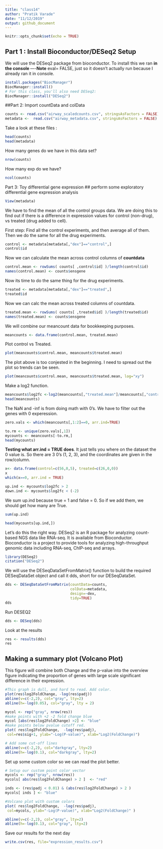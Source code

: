 ```yaml
---
title: "class14"
author: "Pratik Varade"
date: "11/12/2019"
output: github_document
---
```


```r
knitr::opts_chunk$set(echo = TRUE)
```
## Part 1 : Install Bioconductor/DESeq2 Setup
We will use the DESeq2 package from bioconductor. To install this we ran **in the console **
----**Note** eval= FALSE, just so it doesn't actually run because I already ran it in console.
```r
install.packages("BiocManager")
BiocManager::install()
# For this class, you'll also need DESeq2:
BiocManager::install("DESeq2")
```

##Part 2:  Import countData and  colData
```r
counts <- read.csv("airway_scaledcounts.csv", stringsAsFactors = FALSE)
metadata <-  read.csv("airway_metadata.csv", stringsAsFactors = FALSE)
```

Take a look at these files :
```r
head(counts)
head(metadata)
```

How many genes do we have in this data set?
```r
nrow(counts)
```

How many exp do we have?
```r
ncol(counts)
```

Part 3: Toy differential gene expression
## perform some exploratory differential gene expression analysis
 
```r
View(metadata)
```
We have to find the mean of all the control groups data. We are doing this to find out if there is a difference in expression values for control (non-drug), vs treated (drug added to cell).



First step: Find all the control experiments, and then average all of them. Then we do the same for all the drug experiments.




```r
control <- metadata[metadata[,"dex"]=="control",]
control$id
```

Now we can calculate the mean across control columns of **countdata**

```r
control.mean <- rowSums( counts[ ,control$id] )/length(control$id)
names(control.mean) <- counts$ensgene
```

Now its time to do the same thing for the drug experiments.
```r
treated <- metadata[metadata[,"dex"]=="treated",]
treated$id
```
Now we can calc the mean across treated columns of countdata.
```r
treated.mean <- rowSums( counts[ ,treated$id] )/length(treated$id)
names(treated.mean) <- counts$ensgene
```


We will combine our meancount data for bookkeeping purposes.

```r
meancounts <- data.frame(control.mean, treated.mean)
```


Plot control vs Treated.
```r
plot(meancounts$control.mean, meancounts$treated.mean)
```


The plot above is too conjested in the beginning. I need to spread out the plot so trends can be seen.

```r
plot(meancounts$control.mean, meancounts$treated.mean, log="xy")
```


Make a log2 function.
```r
meancounts$log2fc <-log2(meancounts[,"treated.mean"]/meancounts[,"control.mean"])
head(meancounts)
```

The NaN and -inf is from doing math with 0's. We have to filter out the genes with 0 experession.
```r
zero.vals <- which(meancounts[,1:2]==0, arr.ind=TRUE)

to.rm <- unique(zero.vals[,1])
mycounts <- meancounts[-to.rm,]
head(mycounts)

```

**Testing what arr.ind = TRUE does**. It just tells you where on the dataset the 0 value is. So there are 3 0's (1, 2, 3), and the coordinates are given in the row/column. 
```r
x<- data.frame(control=c(56,0,5), treated=c(26,0,0))
x
which(x==0, arr.ind = TRUE)
```





```r
up.ind <- mycounts$log2fc > 2
down.ind <- mycounts$log2fc < (-2)
```
We sum up.ind because true = 1 and false = 0. So if we add them, we should get how many are True.
```r
sum(up.ind)
```

```r
head(mycounts[up.ind,])
```
Let’s do this the right way. DESeq2 is an R package for analyzing count-based NGS data like RNA-seq. It is available from Bioconductor. Bioconductor is a project to provide tools for analyzing high-throughput genomic data including RNA-seq, ChIP-seq and arrays.

```r
library(DESeq2)
citation("DESeq2")
```

We will use the DESeqDataSetFromMatrix() function to build the required DESeqDataSet object and call it dds, short for our DESeqDataSet. 

```r
dds <- DESeqDataSetFromMatrix(countData=counts, 
                              colData=metadata, 
                              design=~dex, 
                              tidy=TRUE)
dds
```


Run DESEQ2
```r
dds <- DESeq(dds)
```
Look at the results
```r
res <- results(dds)
res
```

## Making a summary plot (Volcano Plot)
This figure will combine both Change and the p-value into the overview figure indicating the proportion of genes with large scale significant difference in their expression.

```r
#This graph is dull, and hard to read. Add color.
plot(res$log2FoldChange, -log(res$padj))
abline(v=c(-2,2), col="gray", lty=2)
abline(h=-log(0.05), col="gray", lty = 2)
```

```r
mycol <- rep("gray", nrow(res))
#make points with +2 -2 fold change blue
mycol [abs(res$log2FoldChange) >2] <- "blue"
#make points below pvalue cutoff red.
plot( res$log2FoldChange,  -log(res$padj), 
 col=res$sig+1, ylab="-Log(P-value)", xlab="Log2(FoldChange)")

# Add some cut-off lines
abline(v=c(-2,2), col="darkgray", lty=2)
abline(h=-log(0.1), col="darkgray", lty=2)
```
Set up some custom color so we can read the plot better.
```r
# Setup our custom point color vector 
mycols <- rep("gray", nrow(res))
mycols[ abs(res$log2FoldChange) > 2 ]  <- "red" 

inds <- (res$padj < 0.01) & (abs(res$log2FoldChange) > 2 )
mycols[ inds ] <- "blue"

#Volcano plot with custom colors 
plot( res$log2FoldChange,  -log(res$padj), 
 col=mycols, ylab="-Log(P-value)", xlab="Log2(FoldChange)" )

abline(v=c(-2,2), col="gray", lty=2)
abline(h=-log(0.1), col="gray", lty=2)
```

Save our results for the next day
```r
write.csv(res, file="expression_results.csv")
```







































